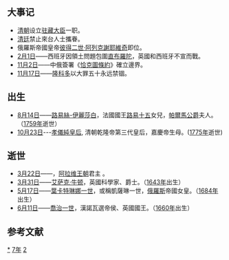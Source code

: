 {{yearTOC|1727|清'''[[雍正|雍正]]五年'''；越南'''[[保泰|保泰]]八年'''；日本'''[[享保|享保]]十二年'''}}
== 大事记 ==
*[[清朝|清朝]]设立[[驻藏大臣|驻藏大臣]]一职。
*[[清廷|清廷]]禁止來台人士攜眷。
*俄羅斯帝國皇帝[[彼得二世·阿列克謝耶維奇|彼得二世·阿列克謝耶維奇]]即位。
*[[2月1日|2月1日]]——西班牙因領土問題包圍[[直布羅陀|直布羅陀]]，英國和西班牙不宣而戰。
*[[11月2日|11月2日]]——中俄簽署《[[恰克圖條約|恰克圖條約]]》確立邊界。
*[[11月17日|11月17日]]——[[隆科多|隆科多]]以大罪五十永远禁锢。

== 出生 ==
*[[8月14日|8月14日]]——[[路易絲-伊麗莎白_(法國)|路易絲-伊麗莎白]]，法國國王[[路易十五|路易十五]]女兒，[[帕爾馬公爵|帕爾馬公爵]]夫人。（[[1759年|1759年]]逝世）
*[[10月23日|10月23日]]---[[孝儀純皇后|孝儀純皇后]], 清朝乾隆帝第三代皇后，嘉慶帝生母。([[1775年|1775年]]逝世)

== 逝世 ==
*[[3月22日|3月22日]]——{{le|伊斯梅尔|Ismail Ibn Sharif}}，[[阿拉维王朝|阿拉维王朝]]君主 。
*[[3月31日|3月31日]]——[[艾萨克·牛顿|艾萨克·牛顿]]，英國科學家、爵士。（[[1643年|1643年]]出生）
*[[5月17日|5月17日]]——[[葉卡特琳娜一世|葉卡特琳娜一世]]，或稱凱薩琳一世，[[俄羅斯|俄羅斯]]帝國女皇。（[[1684年|1684年]]出生）
*[[6月11日|6月11日]]——[[喬治一世_(英國)|喬治一世]]，漢諾瓦選帝侯、英國國王。（[[1660年|1660年]]出生）

==参考文献==
{{Wikisource year mention}}
{{reflist}}

[[Category:1727年|*]]
[[Category:1720年代|7年]]
[[Category:18世纪各年|2]]